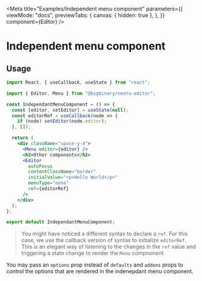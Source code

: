 
<Meta
  title="Examples/Independent menu component"
  parameters={{
    viewMode: "docs",
    previewTabs: {
      canvas: { hidden: true },
    },
  }}
  component={Editor}
/>

# Independent menu component

<Canvas>
  <IndependantMenuComponentDemo />
</Canvas>

## Usage

```jsx
import React, { useCallback, useState } from "react";

import { Editor, Menu } from "@bigbinary/neeto-editor";

const IndependantMenuComponent = () => {
  const [editor, setEditor] = useState(null);
  const editorRef = useCallback(node => {
    if (node) setEditor(node.editor);
  }, []);

  return (
    <div className="space-y-4">
      <Menu editor={editor} />
      <h2>Other components</h2>
      <Editor
        autoFocus
        contentClassName="border"
        initialValue="<p>Hello World</p>"
        menuType="none"
        ref={editorRef}
      />
    </div>
  );
};

export default IndependantMenuComponent;
```

> You might have noticed a different syntax to declare a `ref`. For this case,
> we use the callback version of syntax to initialize `editorRef`. This is an
> elegant way of listening to the changes in the `ref` value and triggering a
> state change to render the `Menu` compnonent.

You may pass an `options` prop instead of `defaults` and `addons` props to
control the options that are rendered in the indenepdant menu component.

